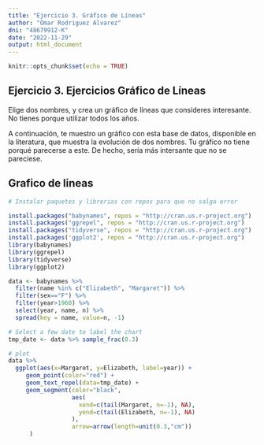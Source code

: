 ```yaml
---
title: "Ejercicio 3. Gráfico de Líneas"
author: "Omar Rodriguez Alvarez"
dni: "48679912-K"
date: "2022-11-29"
output: html_document
---
```


```r
knitr::opts_chunk$set(echo = TRUE)
```

## Ejercicio 3. Ejercicios Gráfico de Líneas

Elige dos nombres, y crea un gráfico de líneas que consideres interesante. No tienes porque utilizar todos los años.

A continuación, te muestro un gráfico con esta base de datos, disponible en la literatura, que muestra la evolución de dos nombres. Tu gráfico no tiene porqué parecerse a este. De hecho, sería más intersante que no se pareciese.

## Grafico de lineas

```r

# Instalar paquetes y librerias con repos para que no salga error

install.packages("babynames", repos = "http://cran.us.r-project.org")
install.packages("ggrepel", repos = "http://cran.us.r-project.org")
install.packages("tidyverse", repos = "http://cran.us.r-project.org")
install.packages('ggplot2', repos = "http://cran.us.r-project.org")
library(babynames)
library(ggrepel)
library(tidyverse)
library(ggplot2)

data <- babynames %>% 
  filter(name %in% c("Elizabeth", "Margaret")) %>%
  filter(sex=="F") %>%
  filter(year>1960) %>%
  select(year, name, n) %>%
  spread(key = name, value=n, -1)

# Select a few date to label the chart
tmp_date <- data %>% sample_frac(0.3)

# plot 
data %>% 
  ggplot(aes(x=Margaret, y=Elizabeth, label=year)) +
     geom_point(color="red") +
     geom_text_repel(data=tmp_date) +
     geom_segment(color="black", 
                  aes(
                    xend=c(tail(Margaret, n=-1), NA), 
                    yend=c(tail(Elizabeth, n=-1), NA)
                  ),
                  arrow=arrow(length=unit(0.3,"cm"))
      )

```

